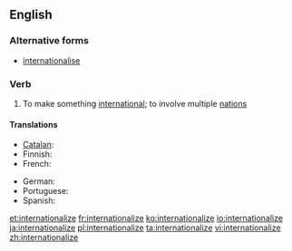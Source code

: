 ==English==
===Alternative forms===
*[[internationalise]]

===Verb===
{{en-verb|internationaliz|ing}}

# To make something [[international]]; to involve multiple [[nation]]s

====Translations====
{{trans-top|to make something international}}
* [[Catalan]]: {{t+|ca|internacionalitzar}}
* Finnish: {{t-|fi|kansainvälistää}}
* French: {{t+|fr|internationaliser}}
{{trans-mid}}
* German: {{t-|de|internationalisieren}}
* Portuguese: {{t+|pt|internacionalizar}}
* Spanish: {{t-|es|internacionalizar}}
{{trans-bottom}}

[[et:internationalize]]
[[fr:internationalize]]
[[ko:internationalize]]
[[io:internationalize]]
[[ja:internationalize]]
[[pl:internationalize]]
[[ta:internationalize]]
[[vi:internationalize]]
[[zh:internationalize]]